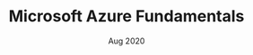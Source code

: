 ---
title: "Microsoft Azure Fundamentals"
issue: 'Microsoft'
date: 'Aug 2020'
url: 'https://learn.microsoft.com/api/credentials/share/en-us/hawjeh/FCDAE33A7E6CA1D9?sharingId=96129F19A7FB32AD'
category: "certificate"
sequence: "03"
---